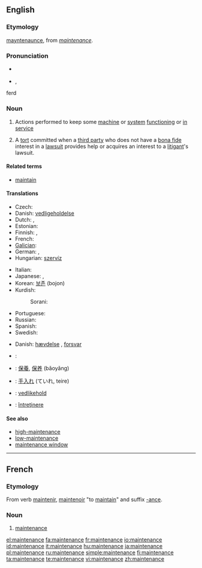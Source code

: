 {{wikipedia}}
==English==
{{rfap}}

===Etymology===
{{etyl|enm}} [[mayntenaunce]], from {{etyl|fro}} ''[[#French|maintenance]]''.

===Pronunciation===
* {{a|Canada}} {{IPA|/ˈmeɪntɪnəns/}}
* {{IPA|/ˈmeɪntənəns/}}, {{SAMPA|/"meInt@n@ns/}}
ferd

===Noun===
{{en-noun}}

# Actions performed to keep some [[machine]] or [[system]] [[functioning]] or [[in service]]
# {{legal}} A [[tort]] committed when a [[third party]] who does not have a [[bona fide]] interest in a [[lawsuit]] provides help or acquires an interest to a [[litigant]]'s lawsuit.

====Related terms====
* [[maintain]]

====Translations====
{{trans-top|keeping a machine in service}}
* Czech: {{t-|cs|údržba|f}}
* Danish: [[vedligeholdelse]] {{c}}
* Dutch: {{t+|nl|onderhoud|n}}, {{t-|nl|handhaving|f}}
* Estonian: {{t|et|hooldus}}
* Finnish: {{t-|fi|huolto}}, {{t|fi|kunnossapito}}
* French: {{t+|fr|entretien|m}}
* [[Galician]]: {{t|gl|mantemento|xs=Galician}} {{m}}
* German: {{t|de| Instandhaltung |f}}, {{t-|de|Wartung|f}}
* Hungarian: [[szervíz]]
{{trans-mid}}
* Italian: {{t+|it|manutenzione|f}}
* Japanese: {{t|ja|保守|tr=hoshu|sc=Jpan}}, {{t+|ja|維持|tr=iji|sc=Jpan}}
* Korean: [[보존]] (bojon)
* Kurdish:
*: Sorani: {{t|ku|خزمه‌ت|tr=xizmet|sc=KUchar}}
* Portuguese: {{t|pt|manutenção|f}}
* Russian: {{t+|ru|обслуживание|n|tr=obsluživanije|sc=Cyrl}}
* Spanish: {{t-|es|mantenimiento|m}}
* Swedish: {{t|sv|underhåll|n}}
{{trans-bottom}}

{{trans-top|tort}}
* Danish: [[hævdelse]] {{c}}, [[forsvar]] {{n}}
{{trans-mid}}
{{trans-bottom}}

{{checktrans-top}}
* {{ttbc|Arabic}}: {{Arab|[[صيانة]]}} {{IPAchar|(ʂiyāna)}} {{f}}
* {{ttbc|Chinese}}: [[保養]], [[保养]] (bǎoyǎng)
* {{ttbc|Japanese}}: [[手入れ]] (ていれ, teire)
* {{ttbc|Norwegian}}: [[vedlikehold]]
* {{ttbc|Romanian}}: [[întreţinere]] {{f}}
{{trans-bottom}}

====See also====
* [[high-maintenance]]
* [[low-maintenance]]
* [[maintenance window]]

----

==French==

===Etymology===
From verb [[maintenir]], [[maintenoir]] "to [[maintain]]" and suffix [[-ance]].

===Noun===
{{fr-noun|f}}

# [[#English|maintenance]]

[[el:maintenance]]
[[fa:maintenance]]
[[fr:maintenance]]
[[io:maintenance]]
[[id:maintenance]]
[[it:maintenance]]
[[hu:maintenance]]
[[ja:maintenance]]
[[pl:maintenance]]
[[ru:maintenance]]
[[simple:maintenance]]
[[fi:maintenance]]
[[ta:maintenance]]
[[te:maintenance]]
[[vi:maintenance]]
[[zh:maintenance]]